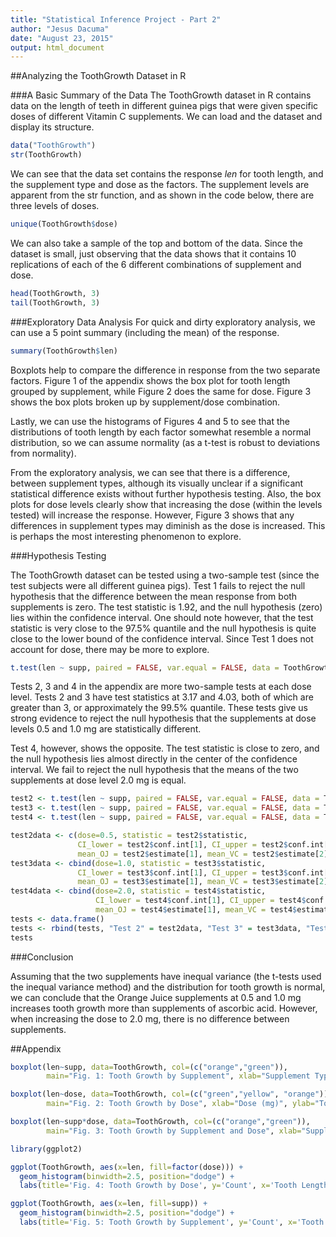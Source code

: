 ```yaml
---
title: "Statistical Inference Project - Part 2"
author: "Jesus Dacuma"
date: "August 23, 2015"
output: html_document
---
```


##Analyzing the ToothGrowth Dataset in R

###A Basic Summary of the Data
The ToothGrowth dataset in R contains data on the length of teeth in different guinea pigs that were given specific doses of different Vitamin C supplements. We can load and the dataset and display its structure.

```r
data("ToothGrowth")
str(ToothGrowth)
```

We can see that the data set contains the response _len_ for tooth length, and the supplement type and dose as the factors. The supplement levels are apparent from the str function, and as shown in the code below, there are three levels of doses.

```r
unique(ToothGrowth$dose)
```

We can also take a sample of the top and bottom of the data. Since the dataset is small, just observing that the data shows that it contains 10 replications of each of the 6 different combinations of supplement and dose. 

```r
head(ToothGrowth, 3)
tail(ToothGrowth, 3)
```

###Exploratory Data Analysis
For quick and dirty exploratory analysis, we can use a 5 point summary (including the mean) of the response.

```r
summary(ToothGrowth$len)
```

Boxplots help to compare the difference in response from the two separate factors. Figure 1 of the appendix shows the box plot for tooth length grouped by supplement, while Figure 2 does the same for dose. Figure 3 shows the box plots broken up by supplement/dose combination.

Lastly, we can use the histograms of Figures 4 and 5 to see that the distributions of tooth length by each factor somewhat resemble a normal distribution, so we can assume normality (as a t-test is robust to deviations from normality).

From the exploratory analysis, we can see that there is a difference, between supplement types, although its visually unclear if a significant statistical difference exists without further hypothesis testing. Also, the box plots for dose levels clearly show that increasing the dose (within the levels tested) will increase the response. However, Figure 3 shows that any differences in supplement types may diminish as the dose is increased. This is perhaps the most interesting phenomenon to explore.

###Hypothesis Testing

The ToothGrowth dataset can be tested using a two-sample test (since the test subjects were all different guinea pigs). Test 1 fails to reject the null hypothesis that the difference between the mean response from both supplements is zero. The test statistic is 1.92, and the null hypothesis (zero) lies within the confidence interval. One should note however, that the test statistic is very close to the 97.5% quantile and the null hypothesis is quite close to the lower bound of the confidence interval. Since Test 1 does not account for dose, there may be more to explore.

```r
t.test(len ~ supp, paired = FALSE, var.equal = FALSE, data = ToothGrowth) # Test 1
```

Tests 2, 3 and 4 in the appendix are more two-sample tests at each dose level. Tests 2 and 3 have test statistics at 3.17 and 4.03, both of which are greater than 3, or approximately the 99.5% quantile. These tests give us strong evidence to reject the null hypothesis that the supplements at dose levels 0.5 and 1.0 mg are statistically different.

Test 4, however, shows the opposite. The test statistic is close to zero, and the null hypothesis lies almost directly in the center of the confidence interval. We fail to reject the null hypothesis that the means of the two supplements at dose level 2.0 mg is equal.

```r
test2 <- t.test(len ~ supp, paired = FALSE, var.equal = FALSE, data = ToothGrowth[ToothGrowth$dose==0.5,])
test3 <- t.test(len ~ supp, paired = FALSE, var.equal = FALSE, data = ToothGrowth[ToothGrowth$dose==1,])
test4 <- t.test(len ~ supp, paired = FALSE, var.equal = FALSE, data = ToothGrowth[ToothGrowth$dose==2,])
```

```r
test2data <- c(dose=0.5, statistic = test2$statistic, 
               CI_lower = test2$conf.int[1], CI_upper = test2$conf.int[2], 
               mean_OJ = test2$estimate[1], mean_VC = test2$estimate[2])
test3data <- cbind(dose=1.0, statistic = test3$statistic, 
               CI_lower = test3$conf.int[1], CI_upper = test3$conf.int[2], 
               mean_OJ = test3$estimate[1], mean_VC = test3$estimate[2])
test4data <- cbind(dose=2.0, statistic = test4$statistic, 
                   CI_lower = test4$conf.int[1], CI_upper = test4$conf.int[2], 
                   mean_OJ = test4$estimate[1], mean_VC = test4$estimate[2])
tests <- data.frame()
tests <- rbind(tests, "Test 2" = test2data, "Test 3" = test3data, "Test 4" = test4data)
tests
```

###Conclusion

Assuming that the two supplements have inequal variance (the t-tests used the inequal variance method) and the distribution for tooth growth is normal, we can conclude that the Orange Juice supplements at 0.5 and 1.0 mg increases tooth growth more than supplements of ascorbic acid. However, when increasing the dose to 2.0 mg, there is no difference between supplements.

##Appendix

```r
boxplot(len~supp, data=ToothGrowth, col=(c("orange","green")),
        main="Fig. 1: Tooth Growth by Supplement", xlab="Supplement Type", ylab="Tooth Length")

boxplot(len~dose, data=ToothGrowth, col=(c("green","yellow", "orange")),
        main="Fig. 2: Tooth Growth by Dose", xlab="Dose (mg)", ylab="Tooth Length")

boxplot(len~supp*dose, data=ToothGrowth, col=(c("orange","green")),
        main="Fig. 3: Tooth Growth by Supplement and Dose", xlab="Supplement Type and Dose (mg)", ylab="Tooth Length")

library(ggplot2)

ggplot(ToothGrowth, aes(x=len, fill=factor(dose))) +
  geom_histogram(binwidth=2.5, position="dodge") +
  labs(title='Fig. 4: Tooth Growth by Dose', y='Count', x='Tooth Length')

ggplot(ToothGrowth, aes(x=len, fill=supp)) +
  geom_histogram(binwidth=2.5, position="dodge") +
  labs(title='Fig. 5: Tooth Growth by Supplement', y='Count', x='Tooth Length')
```